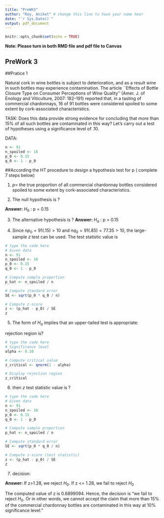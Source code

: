 ```yaml
---
title: "PreWK3"
author: "Roy, Aniket" # change this line to have your name hear
date: "`r Sys.Date()`"
output: pdf_document
---
```


```r
knitr::opts_chunk$set(echo = TRUE)
```

**Note: Please turn in both RMD file and pdf file to Canvas**


## PreWork 3


##Pratice 1

Natural cork in wine bottles is subject to deterioration, and as a result wine in such bottles may experience contamination. The article ``Effects of Bottle Closure Type on Consumer Perceptions of Wine Quality'' (Amer. J. of Enology and Viticulture, 2007: 182–191) reported that, in a tasting of commercial chardonnays, 16 of 91 bottles were considered spoiled to some extent by cork-associated characteristics.

TASK: Does this data provide strong evidence for concluding that more than 15% of all such bottles are contaminated in this way? Let’s carry out a test of hypotheses using a significance level of .10.

DATA:
```r
n <- 91
n_spoiled <- 16
p_0 <- 0.15
q_0 <- 1 - p_0
```

##According the HT procedure to design a hypothesis test for p ( complete 7 steps below)

1. $p =$ the true proportion of all commercial chardonnay bottles considered spoiled to some extent by cork-associated characteristics.

2. The null hypothesis is ?

**Answer:**
$H_{0}$ : p = 0.15


3. The alternative hypothesis is ?
**Answer:**
$H_{a}$ : p > 0.15

4. Since $np_0 = 91(.15) > 10$ and $nq_0 = 91(.85) = 77.35 > 10$, the large-sample $z$ test can be used. 
The test statistic value is

```r
# type the code here
# Given data
n <- 91
n_spoiled <- 16
p_0 <- 0.15
q_0 <- 1 - p_0

# Compute sample proportion
p_hat <- n_spoiled / n

# Compute standard error
SE <- sqrt(p_0 * q_0 / n)

# Compute z-score
z <- (p_hat - p_0) / SE
z
```


5. The form of $H_a$ implies that an upper-tailed test is appropriate: 

rejection region is?
```r
# type the code here
# Significance level
alpha <- 0.10

# Compute critical value
z_critical <- qnorm(1 - alpha)

# Display rejection region
z_critical
```

6. then $z$ test statistic value is ?
```r
# type the code here
# Given data
n <- 91
n_spoiled <- 16
p_0 <- 0.15
q_0 <- 1 - p_0

# Compute sample proportion
p_hat <- n_spoiled / n

# Compute standard error
SE <- sqrt(p_0 * q_0 / n)

# Compute z-score (test statistic)
z <- (p_hat - p_0) / SE
z
```

7. decision:

**Answer:**
If z>1.28, we reject $H_{0}$. 
If z <= 1.28, we fail to reject $H_{0}$

The computed value of z is 0.6899094. Hence, the decision is "we fail to reject $H_{0}$. Or in other words, we cannot accept the claim that more than 15% of the commercial chardonnay bottles are contaminated in this way at 10% significance level." 


